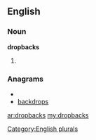 ==English==

===Noun===
'''dropbacks'''

# {{plural of|[[dropback]]}}

===Anagrams===
* {{alphagram|abcdkoprs}}
* [[backdrops#English|backdrops]]


[[Category:English plurals]]

[[ar:dropbacks]]
[[my:dropbacks]]